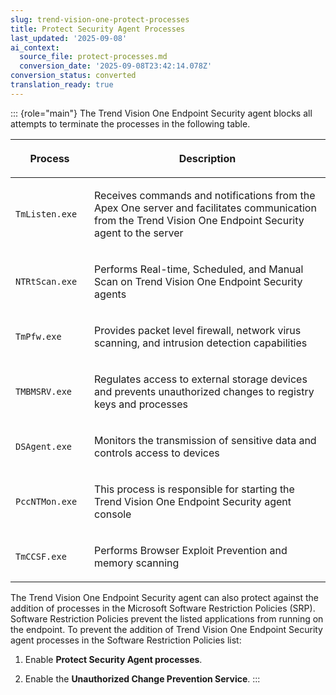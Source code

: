 ```yaml
---
slug: trend-vision-one-protect-processes
title: Protect Security Agent Processes
last_updated: '2025-09-08'
ai_context:
  source_file: protect-processes.md
  conversion_date: '2025-09-08T23:42:14.078Z'
conversion_status: converted
translation_ready: true
---
```


::: {role="main"}
The Trend Vision One Endpoint Security agent blocks all attempts to terminate the processes in the following table.

<table>
<colgroup>
<col style="width: 25%" />
<col style="width: 75%" />
</colgroup>
<thead>
<tr>
<th><p>Process</p></th>
<th><p>Description</p></th>
</tr>
</thead>
<tbody>
<tr>
<td><p><code>TmListen.exe</code></p></td>
<td><p>Receives commands and notifications from the Apex One server and facilitates communication from the Trend Vision One Endpoint Security agent to the server</p></td>
</tr>
<tr>
<td><p><code>NTRtScan.exe</code></p></td>
<td><p>Performs Real-time, Scheduled, and Manual Scan on Trend Vision One Endpoint Security agents</p></td>
</tr>
<tr>
<td><p><code>TmPfw.exe</code></p></td>
<td><p>Provides packet level firewall, network virus scanning, and intrusion detection capabilities</p></td>
</tr>
<tr>
<td><p><code>TMBMSRV.exe</code></p></td>
<td><p>Regulates access to external storage devices and prevents unauthorized changes to registry keys and processes</p></td>
</tr>
<tr>
<td><p><code>DSAgent.exe</code></p></td>
<td><p>Monitors the transmission of sensitive data and controls access to devices</p></td>
</tr>
<tr>
<td><p><code>PccNTMon.exe</code></p></td>
<td><p>This process is responsible for starting the Trend Vision One Endpoint Security agent console</p></td>
</tr>
<tr>
<td><p><code>TmCCSF.exe</code></p></td>
<td><p>Performs Browser Exploit Prevention and memory scanning</p></td>
</tr>
</tbody>
</table>

The Trend Vision One Endpoint Security agent can also protect against the addition of processes in the Microsoft Software Restriction Policies (SRP). Software Restriction Policies prevent the listed applications from running on the endpoint. To prevent the addition of Trend Vision One Endpoint Security agent processes in the Software Restriction Policies list:

1.  Enable **Protect Security Agent processes**.

2.  Enable the **Unauthorized Change Prevention Service**.
:::
